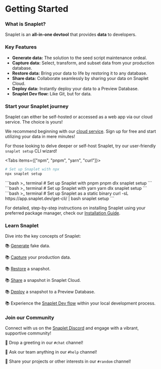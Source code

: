 
# Getting Started

### What is Snaplet?

Snaplet is an **all-in-one devtool** that provides **data** to developers.

### Key Features

- **Generate data:** The solution to the seed script maintenance ordeal.
- **Capture data:** Select, transform, and subset data from your production database.
- **Restore data:** Bring your data to life by restoring it to any database.
- **Share data:** Collaborate seamlessly by sharing your data on Snaplet Cloud.
- **Deploy data:** Instantly deploy your data to a Preview Database.
- **Snaplet Dev flow:** Like Git, but for data.

### Start your Snaplet journey

Snaplet can either be self-hosted or accessed as a web app via our cloud service. The choice is yours!

We recommend beginning with our [cloud service](https://snaplet.dev). Sign up for free and start utilizing your data in mere minutes!

For those looking to delve deeper or self-host Snaplet, try our user-friendly `snaplet setup` CLI wizard!

<Tabs items={["npm", "pnpm", "yarn", "curl"]}>
  <Tab>
  ```bash >_&nbsp;terminal
  # Set up Snaplet with npx
  npx snaplet setup
  ```
  </Tab>
  <Tab>
  ```bash >_&nbsp;terminal
  # Set up Snaplet with pnpm
  pnpm dlx snaplet setup
  ```
  </Tab>
  <Tab>
  ```bash >_&nbsp;terminal
  # Set up Snaplet with yarn
  yarn dlx snaplet setup
  ```
  </Tab>
  <Tab>
  ```bash >_&nbsp;terminal
  # Set up Snaplet as a static binary
  curl -sL https://app.snaplet.dev/get-cli/ | bash
  snaplet setup
  ```
  </Tab>
</Tabs>

For detailed, step-by-step instructions on installing Snaplet using your preferred package manager, check our [Installation Guide](/start-here/installation).

### Learn Snaplet

Dive into the key concepts of Snaplet:

📚 [Generate](/core-concepts/generate) fake data.

📚 [Capture](/core-concepts/capture) your production data.

📚 [Restore](/core-concepts/restore) a snapshot.

📚 [Share](/core-concepts/share) a snapshot in Snaplet Cloud.

📚 [Deploy](/core-concepts/deploy) a snapshot to a Preview Database.

📚 Experience the [Snaplet Dev flow](/core-concepts/snaplet-flow) within your local development process.

### Join our Community

Connect with us on the [Snaplet Discord](https://app.snaplet.dev/chat) and engage with a vibrant, supportive community!

💬 Drop a greeting in our `#chat` channel!

💬 Ask our team anything in our `#help` channel!

💬 Share your projects or other interests in our `#random` channel!
